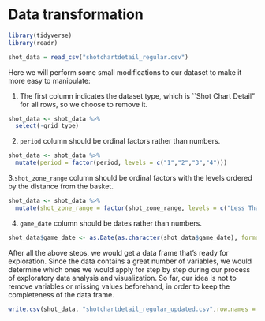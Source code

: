 # Data transformation

```r
library(tidyverse)
library(readr)
```


```r
shot_data = read_csv("shotchartdetail_regular.csv")
```

Here we will perform some small modifications to our dataset to make it more easy to manipulate:

1. The first column indicates the dataset type, which is ``Shot Chart Detail" for all rows, so we choose to remove it.
```r
shot_data <- shot_data %>%
  select(-grid_type)
```

2. `period` column should be ordinal factors rather than numbers.
```r
shot_data <- shot_data %>%
  mutate(period = factor(period, levels = c("1","2","3","4")))
```

3.`shot_zone_range` column should be ordinal factors with the levels ordered by the distance from the basket.
```r
shot_data <- shot_data %>%
  mutate(shot_zone_range = factor(shot_zone_range, levels = c("Less Than 8 ft.", "8-16 ft.", "16-24 ft.","24+ ft.","Back Court Shot"))) 
```

4. `game_date` column should be dates rather than numbers.
```r
shot_data$game_date <- as.Date(as.character(shot_data$game_date), format="%Y%m%d")
```

After all the above steps, we would get a data frame that’s ready for exploration. Since the data contains a great number of variables, we would determine which ones we would apply for step by step during our process of exploratory data analysis and visualization. So far, our idea is not to remove variables or missing values beforehand, in order to keep the completeness of the data frame.

```r
write.csv(shot_data, "shotchartdetail_regular_updated.csv",row.names = FALSE)
```


